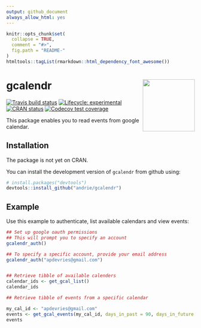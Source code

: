 ```yaml
---
output: github_document
always_allow_html: yes
---
```


<!-- README.md is generated from README.Rmd. Please edit that file -->

```r
knitr::opts_chunk$set(
  collapse = TRUE,
  comment = "#>",
  fig.path = "README-"
)
htmltools::tagList(rmarkdown::html_dependency_font_awesome())
```

# gcalendr <img src='man/figures/logo.svg' align="right" height="139" />

<!-- badges: start -->
[![Travis build status](https://travis-ci.org/andrie/gcalendr.svg?branch=master)](https://travis-ci.org/andrie/gcalendr)
[![Lifecycle: experimental](https://img.shields.io/badge/lifecycle-experimental-orange.svg)](https://www.tidyverse.org/lifecycle/#experimental)
[![CRAN status](https://www.r-pkg.org/badges/version/gcalendr)](https://cran.r-project.org/package=gcalendr)
[![Codecov test coverage](https://codecov.io/gh/andrie/gcalendr/branch/master/graph/badge.svg)](https://codecov.io/gh/andrie/gcalendr?branch=master)
<!-- badges: end -->


This package enables you to read events from google calendar.

## Installation

The package is not yet on CRAN.

You can install the development version of `gcalendr` from github using:

```r
# install.packages("devtools")
devtools::install_github("andrie/gcalendr")
```


## Example

Use this example to authenticate, list available calendars and view events:

```r
## Set up google oauth permissions
## This will prompt you to specify an account
gcalendr_auth()

## To specify a specific account, provide your email address
gcalendr_auth("apdevries@gmail.com")


## Retrieve tibble of available calenders
calendar_ids <- get_gcal_list()
calendar_ids

## Retrieve tibble of events from a specific calendar

my_cal_id <- "apdevries@gmail.com"
events <- get_gcal_events(my_cal_id, days_in_past = 90, days_in_future = 90)
events
```
